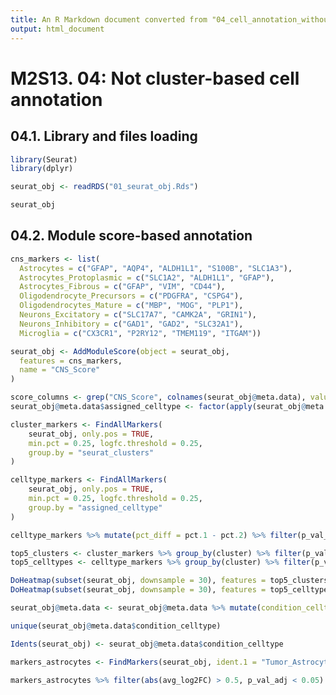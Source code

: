 ```yaml
---
title: An R Markdown document converted from "04_cell_annotation_without_clustering.ipynb"
output: html_document
---
```


# M2S13. 04: Not cluster-based cell annotation

## 04.1. Library and files loading

```r
library(Seurat)
library(dplyr)
```

```r
seurat_obj <- readRDS("01_seurat_obj.Rds")
```

```r
seurat_obj
```

## 04.2. Module score-based annotation

```r
cns_markers <- list(
  Astrocytes = c("GFAP", "AQP4", "ALDH1L1", "S100B", "SLC1A3"),
  Astrocytes_Protoplasmic = c("SLC1A2", "ALDH1L1", "GFAP"),
  Astrocytes_Fibrous = c("GFAP", "VIM", "CD44"),
  Oligodendrocyte_Precursors = c("PDGFRA", "CSPG4"),
  Oligodendrocytes_Mature = c("MBP", "MOG", "PLP1"),
  Neurons_Excitatory = c("SLC17A7", "CAMK2A", "GRIN1"),
  Neurons_Inhibitory = c("GAD1", "GAD2", "SLC32A1"),
  Microglia = c("CX3CR1", "P2RY12", "TMEM119", "ITGAM"))

seurat_obj <- AddModuleScore(object = seurat_obj,
  features = cns_markers,
  name = "CNS_Score"
)

score_columns <- grep("CNS_Score", colnames(seurat_obj@meta.data), value = TRUE)
seurat_obj@meta.data$assigned_celltype <- factor(apply(seurat_obj@meta.data[, score_columns], 1, function(x) names(cns_markers)[which.max(x)]))
```

```r
cluster_markers <- FindAllMarkers(
    seurat_obj, only.pos = TRUE,
    min.pct = 0.25, logfc.threshold = 0.25,
    group.by = "seurat_clusters"
)

celltype_markers <- FindAllMarkers(
    seurat_obj, only.pos = TRUE,
    min.pct = 0.25, logfc.threshold = 0.25,
    group.by = "assigned_celltype"
)
```

```r
celltype_markers %>% mutate(pct_diff = pct.1 - pct.2) %>% filter(p_val_adj < 0.05, avg_log2FC > 1, pct_diff > 0.3) %>% filter(cluster == "Astrocytes")
```

```r
top5_clusters <- cluster_markers %>% group_by(cluster) %>% filter(p_val_adj < 0.05, avg_log2FC > 1) %>% top_n(n = 3, wt = avg_log2FC) 
top5_celltypes <- celltype_markers %>% group_by(cluster) %>% filter(p_val_adj < 0.05, avg_log2FC > 1)  %>% top_n(n = 5, wt = avg_log2FC)

DoHeatmap(subset(seurat_obj, downsample = 30), features = top5_clusters$gene, assay = "RNA", slot = "counts") + NoLegend()
DoHeatmap(subset(seurat_obj, downsample = 30), features = top5_celltypes$gene, group.by = "assigned_celltype", assay = "RNA", slot = "counts") + NoLegend()
```

```r
seurat_obj@meta.data <- seurat_obj@meta.data %>% mutate(condition_celltype = paste0(Location, "_", assigned_celltype))
```

```r
unique(seurat_obj@meta.data$condition_celltype)
```

```r
Idents(seurat_obj) <- seurat_obj@meta.data$condition_celltype
```

```r
markers_astrocytes <- FindMarkers(seurat_obj, ident.1 = "Tumor_Astrocytes_Fibrous", ident.2 = "Periphery_Astrocytes_Fibrous")
```

```r
markers_astrocytes %>% filter(abs(avg_log2FC) > 0.5, p_val_adj < 0.05) %>% arrange(avg_log2FC)
```

